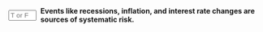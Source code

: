 ::: {.question-block}

<form onsubmit="event.preventDefault(); checkAnswerBox('module2_tf_q24','T')" style="display: flex; align-items: center; gap: 8px;">
<input type="text" id="module2_tf_q24" name="module2_tf_q24" maxlength="1" placeholder="T or F"
         style="width: 55px;" data-correct-answer="T" /> <label for="module2_tf_q24"><strong>Events like recessions, inflation, and interest rate changes are sources of systematic risk.</strong></label>
</form>

<div id="feedback-module2_tf_q24" class="feedback" data-status="" style="display:none;">
The sentence is TRUE. These are all examples of macroeconomic factors that impact the value of all assets in the market.
</div>
:::